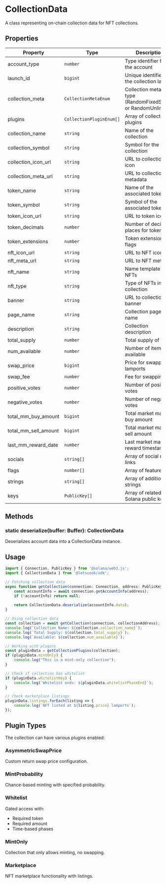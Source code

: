 # CollectionData

A class representing on-chain collection data for NFT collections.

## Properties

| Property | Type | Description |
|----------|------|-------------|
| account_type | `number` | Type identifier for the account |
| launch_id | `bigint` | Unique identifier for the collection launch |
| collection_meta | `CollectionMetaEnum` | Collection metadata type (RandomFixedSupply or RandomUnlimited) |
| plugins | `CollectionPluginEnum[]` | Array of collection plugins |
| collection_name | `string` | Name of the collection |
| collection_symbol | `string` | Symbol for the collection |
| collection_icon_url | `string` | URL to collection icon |
| collection_meta_url | `string` | URL to collection metadata |
| token_name | `string` | Name of the associated token |
| token_symbol | `string` | Symbol of the associated token |
| token_icon_url | `string` | URL to token icon |
| token_decimals | `number` | Number of decimal places for token |
| token_extensions | `number` | Token extensions flags |
| nft_icon_url | `string` | URL to NFT icon |
| nft_meta_url | `string` | URL to NFT metadata |
| nft_name | `string` | Name template for NFTs |
| nft_type | `string` | Type of NFTs in collection |
| banner | `string` | URL to collection banner |
| page_name | `string` | Collection page name |
| description | `string` | Collection description |
| total_supply | `number` | Total supply of items |
| num_available | `number` | Number of items available |
| swap_price | `bigint` | Price for swapping in lamports |
| swap_fee | `number` | Fee for swapping |
| positive_votes | `number` | Number of positive votes |
| negative_votes | `number` | Number of negative votes |
| total_mm_buy_amount | `bigint` | Total market maker buy amount |
| total_mm_sell_amount | `bigint` | Total market maker sell amount |
| last_mm_reward_date | `number` | Last market maker reward timestamp |
| socials | `string[]` | Array of social media links |
| flags | `number[]` | Array of feature flags |
| strings | `string[]` | Array of additional strings |
| keys | `PublicKey[]` | Array of related Solana public keys |

## Methods

### static deserialize(buffer: Buffer): CollectionData
Deserializes account data into a CollectionData instance.

## Usage

```typescript
import { Connection, PublicKey } from '@solana/web3.js';
import { CollectionData } from '@letscook/sdk';

// Fetching collection data
async function getCollection(connection: Connection, address: PublicKey) {
    const accountInfo = await connection.getAccountInfo(address);
    if (!accountInfo) return null;
    
    return CollectionData.deserialize(accountInfo.data);
}

// Using collection data
const collection = await getCollection(connection, collectionAddress);
console.log(`Collection Name: ${collection.collection_name}`);
console.log(`Total Supply: ${collection.total_supply}`);
console.log(`Available: ${collection.num_available}`);

// Working with plugins
const pluginData = getCollectionPlugins(collection);
if (pluginData.mintOnly) {
    console.log("This is a mint-only collection");
}

// Check if collection has whitelist
if (pluginData.whitelistKey) {
    console.log(`Whitelist ends: ${pluginData.whitelistPhaseEnd}`);
}

// Check marketplace listings
pluginData.listings.forEach(listing => {
    console.log(`NFT listed at ${listing.price} lamports`);
});
```

## Plugin Types

The collection can have various plugins enabled:

### AsymmetricSwapPrice
Custom return swap price configuration.

### MintProbability
Chance-based minting with specified probability.

### Whitelist
Gated access with:
- Required token
- Required amount
- Time-based phases

### MintOnly
Collection that only allows minting, no swapping.

### Marketplace
NFT marketplace functionality with listings.